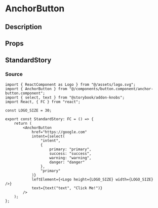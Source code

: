 
<Meta title="general/button/anchor-button" component={AnchorButton} />

# AnchorButton

## Description

## Props
<Props of={AnchorButton} />

## StandardStory
<Preview>
	<Story name="standard">
		<StandardStory />
	</Story>
</Preview>

### Source
```tsx
import { ReactComponent as Logo } from "@/assets/logo.svg";
import { AnchorButton } from "@/components/button.component/anchor-button.component";
import { select, text } from "@storybook/addon-knobs";
import React, { FC } from "react";

const LOGO_SIZE = 30;

export const StandardStory: FC = () => {
	return (
		<AnchorButton
			href="https://google.com"
			intent={select(
				"intent",
				{
					primary: "primary",
					success: "success",
					warning: "warning",
					danger: "danger"
				},
				"primary"
			)}
			leftElement={<Logo height={LOGO_SIZE} width={LOGO_SIZE} />}
			text={text("text", "Click Me!")}
		/>
	);
};
```
